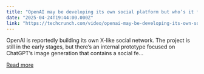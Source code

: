 ```yaml
---
title: "OpenAI may be developing its own social platform but who’s it for?"
date: "2025-04-24T19:44:00.000Z"
link: "https://techcrunch.com/video/openai-may-be-developing-its-own-social-platform-but-whos-it-for/"
---
```


OpenAI is reportedly building its own X-like social network. The project is still in the early stages, but there’s an internal prototype focused on ChatGPT’s image generation that contains a social fe...

[Read more](https://techcrunch.com/video/openai-may-be-developing-its-own-social-platform-but-whos-it-for/)
